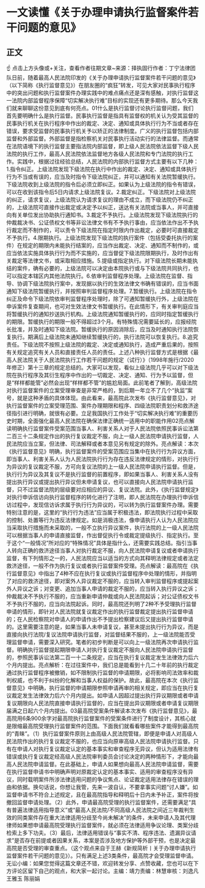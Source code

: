 # 一文读懂《关于办理申请执行监督案件若干问题的意见》
## 正文
☝ 点击上方头像或+关注，查看作者往期文章~来源：择执固行作者：丁宁法律团队日前，随着最高人民法院印发的《关于办理申请执行监督案件若干问题的意见》（以下简称《执行监督意见》）在朋友圈的“疯狂”转发，可见大家对民事执行程序中的突出问题和执行监督案件办理实践中的难点痛点还是深有感触，对执行监督这一法院内部监督程序保障“切实解决执行难”目标的实现还有更多期待。那么今天我们就来聊聊这份意见到底有何亮点。01什么是执行监督讨论执行监督问题，我们首先要明确什么是执行监督。民事执行监督是指具有监督权的机关认为受其监督的民事执行机关在执行程序中作出的裁定、决定、通知或具体执行行为不当或者存在错误，要求受监督的民事执行机关予以矫正的法律制度。广义的执行监督包括内部监督和外部监督。外部监督是指检察机关对民事执行活动实行的法律监督。而通常在法院语境下的执行监督主要指法院内部监督，即上级人民法院依法监督下级人民法院的执行工作，最高人民法院依法监督地方各级人民法院和专门法院的执行工作。实践中，根据过往经验总结，人民法院的内部执行监督方式主要有以下几种：1.指令纠正。上级法院发现下级法院在执行中作出的裁定、决定、通知或具体执行行为不当或有误的，应当及时指令下级法院纠正，并可以通知有关法院暂缓执行。下级法院收到上级法院的指令后必须立即纠正。如果认为上级法院的指令有错误，可以在收到该指令后5日内请求上级法院复议。2.裁定纠正。下级法院对上级法院的纠正，请求复议，上级法院认为请求复议的理由不成立，而下级法院仍不纠正的，上级法院可直接作出裁定或决定予以纠正，送达有关法院或当事人，并可直接向有关单位发出协助执行通知书。3.裁定不予执行。上级法院发现下级法院执行的仲裁裁决书、公证债权文书等非讼法律文书有不予执行事由，应当依法作出不予执行裁定而不制作的，可以责令下级法院在指定时限内作出裁定，必要时可直接裁定不予执行。4.限期执行。上级法院发现下级法院的执行案件（包括受委托执行的案件）在规定的期限内未能执行结案的，应当作出裁定、决定、通知而不制作的，或应当依法实施具体执行行为而不实施的，应当督促下级法院限期执行，及时作出有关裁定等法律文书，或采取相应措施。5.提级或指定执行。对下级法院长期未能执结的案件，确有必要的，上级法院可以决定由本院执行或与下级法院共同执行，也可以指定本辖区内其他法院执行。6.依审判监督程序处理。上级法院在监督、指导、协调下级法院执行案中，发现据以执行的生效法律文书确有错误的，应当书面通知下级法院暂缓执行，并按照审判监督程序处理。7.暂缓执行。上级法院在指令纠正及命令下级法院依审判监督程序处理时，除了可通知暂缓执行外，上级法院在申诉案件复查期间，也可对生效法律文书暂缓执行。在此情形下，有关审判庭应当将暂缓执行的通知抄送执行机构。上级法院通知暂缓执行的，应同时指定暂缓执行的期限。暂缓执行的期限一般不得超过3个月。有特殊情况需要延长的，应报经院长批准，并及时通知下级法院。暂缓执行的原因消除后，应当及时通知执行法院恢复执行。期满后上级法院未通知继续暂缓执行的，执行法院可以恢复执行。8.追究责任。下级法院不按照上级法院的裁定、决定或通知执行，造成严重后果的，按照有关规定追究有关人员和直接责任人员的责任。上述八种执行监督方式是根据《最高人民法院关于人民法院执行工作若干问题的规定（试行）》（1998年施行/2020年修正）第十三章的规定总结的。大家可以发现，看似上级法院几乎可以对下级法院在执行程序及其衍生程序中作出的一切裁定、决定、通知、行为予以监督，但是“样样都能管”必然会出现“样样都不管”的尴尬局面。此前笔者了解到，高级法院对执行监督案件的立案受理审查是非常严格的，到后期一年立不了几个“执监”案号，就是这种矛盾的具体体现。由此看来，最高院此次发布《执行监督意见》，对执行监督案件的立案受理范围、案件办理期限和程序、四级法院职责划分和救济途径指引进行明确，就很有必要。立足我国执行工作处于“切实解决执行难”的重要历史时期，全面强化最高人民法院在确保法律正确统一适用中的职能作用02亮点解读明确执行监督案件受案范围当事人、利害关系人对于人民法院依照民事诉讼法第二百三十二条规定作出的执行复议裁定不服，向上一级人民法院申请执行监督，人民法院应当立案，但法律、司法解释或者本意见另有规定的除外。亮点解读：本次《执行监督意见》明确，执行监督案件的受案范围应当集中在执行行为异议方面，即当事人、利害关系人认为人民法院执行行为存在违反法律规定的情形，对执行行为异议的复议裁定不服，方可向复议法院的上一级人民法院申请执行监督。但是，执行行为异议及其复议不是执行监督的前置程序，即如果当事人、利害关系人没有提出执行异议或提出执行异议但未申请复议，也可以直接向人民法院申请执行监督，只不过监督法院的层级要对应相应的异议、复议法院。此外，《执行监督规定》对执行申诉信访向执行监督程序的转化进行了注明，即人民法院在办理执行申诉信访过程中，发现信访诉求属于执行行为异议的，可以转为执行监督案件办理。需要特别注意的是，这里的“执行行为违法”应当属于积极违法，即法院执行过程中采取的控制、处置等行为违反法律规定。如是消极违法，像申请执行人认为人民法院应当采取执行措施而未采取的，一般不立执行异议案件，执行法院的上一级人民法院可以根据当事人的申请直接监督，作出督促执行令或裁定提级执行、指定执行。至于这个“一般情况”所对应的“特殊情况”具体是指什么，还需要实践总结。指引当事人转向正确的救济途径当事人对执行裁定不服，向人民法院申请复议或者申请执行监督，有下列情形之一的，人民法院应当以适当的方式向其释明法律规定或者法定救济途径，一般不作为执行复议或者执行监督案件受理。亮点解读：最高院在《执行监督意见》中指出了4种不应在执行复议或执行监督程序中处理的情形，并指明了对应的救济途径，即对案外人异议裁定不服的，应当转入审判监督程序或提起案外人异议之诉；对变更、追加当事人申请的裁定不服的，应当转入执行异议之诉；仲裁裁决不予执行不服的，应当重新申请仲裁或向人民法院起诉；对公证债权文书不予执行不服的，应当向法院起诉。同时，最高院还列明了2种不予受理执行监督申请的情形，即针对人民法院就复议裁定作出的执行监督裁定提出执行监督申请的；在人民检察院对申请人的申请作出不予提出检察建议后又提出执行监督申请的。这里需要注意的是，如果当事人未申请复议，甚至未提出执行行为异议，而是直接向执行法院/复议法院申请执行监督，对监督结果不服的，上一级法院能否受理监督申请，需要深入研究。笔者的初步判断是可以向上一级法院再次申请执行监督。明确执行监督提起期限申请人对执行复议裁定不服向人民法院申请执行监督的，参照民事诉讼法第二百一十二条规定，应当在执行复议裁定发生法律效力后六个月内提出。亮点解析：在过往案件中，我们总是能看到十几二十年前的执行裁定通过执行监督程序被撤销，如不限制执行监督的申请期限，必将影响司法效率和裁判权威，也不利于纠纷的化解和当事人权益的保护。故此，最高院在本次《执行监督意见》中明确，执行监督的申请期限参照申请再审的相关规定，即应当在执行复议裁定发生法律效力后六个月内提出。如申请人因超过提出执行异议期限或者申请复议期限向人民法院直接申请执行监督的，应当在提出异议期限或者申请复议期限届满之日起六个月内提出。03最高院受案条件解读本次发布《执行监督意见》，最高院用6条900余字对最高院执行监督案件的受案条件进行了制度设计，其核心就是限缩最高院受理执行监督案件的范围。下面我们就看看哪些案件才能得到最高院的“青睐”。（1）执行监督案件原则上由高级人民法院管辖，即便是申请人对高级人民法院作出的执行复议裁定不服的，也应当向原审高级人民法院申请执行监督。只有在申请人对执行复议裁定认定的基本事实和审查程序无异议，但认为适用法律有错误或执行复议裁定经高级人民法院审判委员会讨论决定的两种情形下，才能向最高人民法院申请监督。在此基础上，申请人如果想向最高人民法院申请监督，需要在执行监督申请书中明确声明对原裁定认定的基本事实、适用的审查程序没有异议，同时载明案件所涉法律适用问题的争议焦点、论证裁定适用法律存在错误的理由和依据。换句话说，你想让我管，先来一波自认，不要拿事实问题“讨人嫌”。如监督申请书不符合上述规定，且在最高院指导和释明后十日内未予补正，案件将按撤回监督申请处理。（2）此外，申请最高院受理的执行监督案件，还需要满足“具有普遍法律适用指导意义”或“最高人民法院/不同高级人民法院之间近三年裁判生效的同类案件存在重大法律适用分歧至今尚未解决”的条件，未来申请人及其代理律师如果想申请最高院受理执行监督案件，就必须在法律适用争议论理、类案分歧检索上多下功夫。（3）最后，法律适用错误与“事实不清、程序违法、遗漏异议请求”是否存在前提或者因果关系，本案是否涉及地方保护等外部干预，也是决定最高院是否受理的审查重点。（这个观点来自于王赫《新规简析丨关于办理申请执行监督案件若干问题的意见》）。只有满足上述3类条件，最高院才会受理监督申请。无讼小编：如果您觉得这篇文章还不错，欢迎转发分享、点赞收藏，您也可以在下方评论区留下自己的观点，和大家一起讨论。主编：靖力责编：林慧审核：刘逸凡 王雅玉 陈丽娟